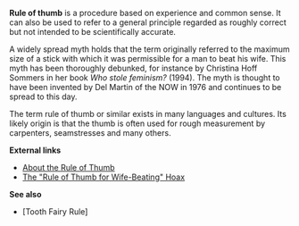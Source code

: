 '''Rule of thumb''' is a procedure based on experience and common sense. It can also be used to refer to a general principle regarded as roughly correct but not intended to be scientifically accurate.

A widely spread myth holds that the term originally referred to the maximum size of a stick with which it was permissible for a man to beat his wife. This myth has been thoroughly debunked, for instance by Christina Hoff Sommers in her book ''Who stole feminism?'' (1994). The myth is thought to have been invented by Del Martin of the NOW in 1976 and continues to be spread to this day. 

The term rule of thumb or similar exists in many languages and cultures. Its likely origin is that the thumb is often used for rough measurement by carpenters, seamstresses and many others.

'''External links'''
*[http://www.canlaw.com/rights/thumbrul.htm About the Rule of Thumb]
*[http://www.debunker.com/texts/ruleofthumb.html The "Rule of Thumb for Wife-Beating" Hoax]

'''See also'''
*[Tooth Fairy Rule]
